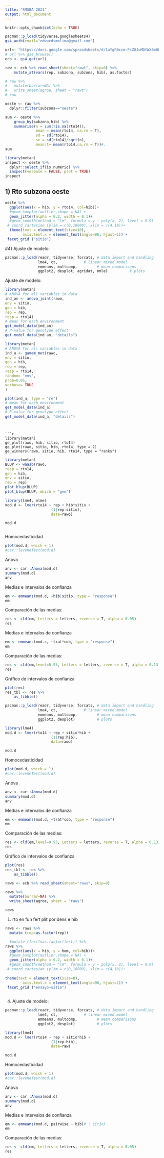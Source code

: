 ```yaml
---
title: "RMSBA 2021"
output: html_document
---
```


```r
knitr::opts_chunk$set(echo = TRUE)
```

```r
pacman::p_load(tidyverse,googlesheets4)
gs4_auth(email="edwardsmolina@gmail.com")

url<- "https://docs.google.com/spreadsheets/d/1uYgR0ccm-PsZ8JwMDYWX8mUFI-N4I5ldN1EuB49hfno/edit?usp=sharing"
# url %>% gs4_browse()
ecb <- gs4_get(url)
```

```r
raw <- ecb %>% read_sheet(sheet="rawt", skip=0) %>% 
    mutate_at(vars(rep, subzona, subzona, hib), as.factor)
```

```r
# raw %>% 
#   mutate(borrar=NA) %>% 
#   write_sheet(agroe, sheet = "rawt")
# raw
```

```r
oeste <- raw %>% 
  dplyr::filter(subzona=="oeste") 
```

```r
sum <- oeste %>%
    group_by(subzona,hib) %>%
    summarise(n = sum(!is.na(rto14)), 
              mean = mean(rto14, na.rm = T), 
              sd = sd(rto14), 
              se = sd(rto14)/sqrt(n),
              meanrt= mean(rto14,na.rm = T))#,
sum
```

```r
library(metan)
inspect <- oeste %>% 
  dplyr::select_if(is.numeric) %>% 
  inspect(verbose = FALSE, plot = TRUE)
inspect
```

## 1) Rto subzona oeste

```r
oeste %>% 
  ggplot(aes(x = hib, y = rto14, col=hib))+
  #geom_boxplot(outlier.shape = NA) +
  geom_jitter(alpha = 0.2, width = 0.1)+
  #geom_smooth(method = "lm", formula = y ~ poly(x, 2), level = 0.9)
 # coord_cartesian (ylim = c(0,18000), xlim = c(4,10))+
  theme(text = element_text(size=10),
        axis.text.x = element_text(angle=90, hjust=1)) +
 facet_grid ("sitio")
```

#4) Ajuste de modelo:

```r
pacman::p_load(readr, tidyverse, forcats, # data import and handling
               lme4, ct,            # linear mixed model 
               emmeans, multcomp,         # mean comparisons
               ggplot2, desplot, agridat, nmle)          # plots
```

Ajuste de modelo:

```r
library(metan)
# ANOVA for all variables in data
ind_an <- anova_joint(rawo,
env = sitio,
gen = hib,
rep = rep,
resp = rto14)
# mean for each environment
get_model_data(ind_an)
# P-value for genotype effect
get_model_data(ind_an, "details")
```

```r

library(metan)
# ANOVA for all variables in data
ind_a <- gamem_met(rawo,
env = sitio,
gen = hib,
rep = rep,
resp = rto14,
random= "env",
prob=0.05,
verbose= TRUE
)

plot(ind_a, type = "re")
# mean for each environment
get_model_data(ind_a)
# P-value for genotype effect
get_model_data(ind_a, "details")
```

```


```r
library(metan)
ge_plot(rawo, hib, sitio, rto14)
ge_plot(rawo, sitio, hib, rto14, type = 2)
ge_winners(rawo, sitio, hib, rto14, type = "ranks")
```

```r
library(metan)
BLUP <- waasb(rawo,
resp = rto14,
gen = hib,
env = sitio,
rep = rep)
plot_blup(BLUP)
plot_blup(BLUP, which = "gen")
```




```r
library(lme4, nlme)
mod.d <- lmer(rto14 ~ rep + hib*sitio +
                     (1|rep:sitio), 
                     data=rawo)

mod.d



```

Homocedasticidad

```r

plot(mod.d, which = 1)
#car::leveneTest(mod.d)
```

Anova

```r
anv <- car::Anova(mod.d)
summary(mod.d)
anv

```

Medias e intervalos de confianza

```r
em <- emmeans(mod.d, ~hib|sitio, type = "response")
em
```

Comparación de las medias:

```r
res <- cld(em, Letters = letters, reverse = T, alpha = 0.05)
res
```




Medias e intervalos de confianza

```r
em <- emmeans(mod.s, ~trat*cob, type = "response")
em
```

Comparación de las medias:

```r
res <- cld(em,level=0.95, Letters = letters, reverse = T, alpha = 0.13)
res
```

Gráfico de intervalos de confianza

```r
plot(res)
res_tbl <- res %>%
    as_tibble()
```










```r
pacman::p_load(readr, tidyverse, forcats, # data import and handling
               lme4, ct,            # linear mixed model 
               emmeans, multcomp,         # mean comparisons
               ggplot2, desplot)          # plots
```







```r

library(lme4)
mod.d <- lmer(rto14 ~ rep + sitio*hib +
                     (1|rep:hib), 
                     data=rawo)

mod.d

```


Homocedasticidad

```r

plot(mod.d, which = 1)
#car::leveneTest(mod.d)
```

Anova

```r
anv <- car::Anova(mod.d)
summary(mod.d)
anv

```

Medias e intervalos de confianza

```r
em <- emmeans(mod.d, ~trat*cob, type = "response")
em
```

Comparación de las medias:

```r
res <- cld(em,level=0.95, Letters = letters, reverse = T, alpha = 0.13)
res
```

Gráfico de intervalos de confianza

```r
plot(res)
res_tbl <- res %>%
    as_tibble()
```



```r
raws <- ecb %>% read_sheet(sheet="raws", skip=0)
```

```r
raws %>% 
  mutate(borrar=NA) %>% 
  write_sheet(agroe, sheet = "raws")

raws
```


1) rto en fun fert plit por dens e hib

```r
raws <- raws %>%
  mutate (rep=as.factor(rep))

  #mutate (fertf=as.factor(fert)) %>%
raws %>% 
  ggplot(aes(x = hib, y = hum, col=hib))+
  #geom_boxplot(outlier.shape = NA) +
  geom_jitter(alpha = 0.2, width = 0.1)+
  #geom_smooth(method = "lm", formula = y ~ poly(x, 2), level = 0.9)
 # coord_cartesian (ylim = c(0,18000), xlim = c(4,10))+
  
theme(text = element_text(size=8),
        axis.text.x = element_text(angle=90, hjust=1)) +
 facet_grid ("ensayo~sitio")
  
```

4) Ajuste de modelo:

```r
pacman::p_load(readr, tidyverse, forcats, # data import and handling
               lme4, ct,            # linear mixed model 
               emmeans, multcomp,         # mean comparisons
               ggplot2, desplot)          # plots
```


```r

library(lme4)
mod.d <- lmer(rto14 ~ rep + sitio*hib +
                     (1|rep:hib), 
                     data=raw)

mod.d

```


Homocedasticidad

```r

plot(mod.d, which = 1)
#car::leveneTest(mod.d)
```

Anova

```r
anv <- car::Anova(mod.d)
summary(mod.d)
anv

```

Medias e intervalos de confianza

```r
em <- emmeans(mod.d, pairwise ~ hib)# | sitio)
em

```

Comparación de las medias:

```r
res <- cld(em, Letters = letters, reverse = T, alpha = 0.05)
res
```


